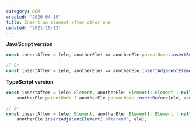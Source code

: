 ```yaml
---
category: DOM
created: '2020-04-19'
title: Insert an element after other one
updated: '2021-10-13'
---
```


**JavaScript version**

```js
const insertAfter = (ele, anotherEle) => anotherEle.parentNode.insertBefore(ele, anotherEle.nextSibling);

// Or
const insertAfter = (ele, anotherEle) => anotherEle.insertAdjacentElement('afterend', ele);
```

**TypeScript version**

```js
const insertAfter = (ele: Element, anotherEle: Element): Element | null =>
    anotherEle.parentNode ? anotherEle.parentNode.insertBefore(ele, anotherEle.nextSibling) : null;

// Or
const insertAfter = (ele: Element, anotherEle: Element): Element | null =>
    anotherEle.insertAdjacentElement('afterend', ele);
```
